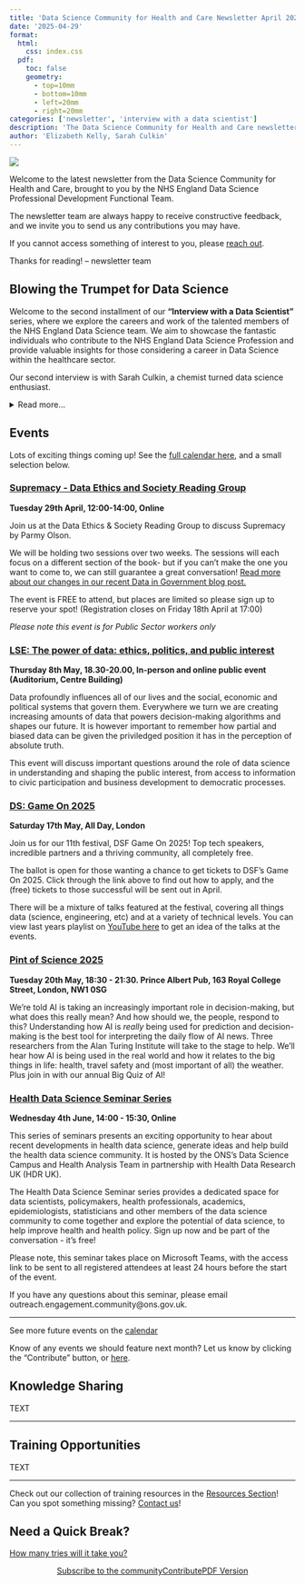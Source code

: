 ```yaml
---
title: 'Data Science Community for Health and Care Newsletter April 2025'
date: '2025-04-29'
format:
  html:
    css: index.css
  pdf:
    toc: false
    geometry: 
      - top=10mm
      - bottom=10mm
      - left=20mm
      - right=20mm
categories: ['newsletter', 'interview with a data scientist']
description: 'The Data Science Community for Health and Care newsletter for April 2025'
author: 'Elizabeth Kelly, Sarah Culkin'
---
```


![](../../images/banner_april.png)

Welcome to the latest newsletter from the Data Science Community for Health and Care, brought to you by the NHS England Data Science Professional Development Functional Team. 

The newsletter team are always happy to receive constructive feedback, and we invite you to send us any contributions you may have. 

If you cannot access something of interest to you, please [reach out](https://github.com/nhsengland/datascience-pd-newsletter/issues/new){target="_blank"}. 

Thanks for reading! – newsletter team 

<div class="section-heading">
# Blowing the Trumpet for Data Science
</div>

Welcome to the second installment of our **"Interview with a Data Scientist"** series, where we explore the careers and work of the talented members of the NHS England Data Science team. We aim to showcase the fantastic individuals who contribute to the NHS England Data Science Profession and provide valuable insights for those considering a career in Data Science within the healthcare sector.

Our second interview is with Sarah Culkin, a chemist turned data science enthusiast.

<details>
  <summary>Read more...</summary>

  ## How did you end up in data science at the NHS? What did you do before, and what really sparked your interest in this field?

  I studied chemistry at the University of Leeds; after my undergraduate degree I stayed at Leeds to do a PhD in organic chemistry.
 
  I was researching peptides and proteins so spent quite a lot of time in a lab rather than on a computer. And more time than I would like to admit washing up glassware!  But then the department bought a robot to run experiments; this was my first real experience of programming and data handling.

  Toward the end of my PhD, I saw a job ad for the Government Operational Research Service (GORS, some would say a forerunner to Data Science).  I applied and ended up placed in the Department of Health. 

  I've remained in the health sector and in data ever since (about 17 years) although I have moved to lots of different areas.

  My passion for data science was sparked around 2016, and I established its small data science team in the Department of Health. I have held a range of other roles, in the Department of Health and Social Care (DHSC) NHS England and NHSX.  I've spent time in Leeds Teaching Hospitals Trust and in a data policy role but ultimately leading a data science team is my passion.

  ## What are you currently working on? Are there any projects that you're particularly excited about, or that you feel are making a real difference? What impact are you having?

  As deputy director of the data science team in NHS England I, sadly, no longer spend much time day-to-day involved in projects. Instead I lead the team.  I spend time focusing upwards and outwards, to raise awareness of the team and bring in new work.

  Two current areas of work that that excite me:

  Firstly, developing data science as a profession.  
  
  For example, we set up a PhD intern programme to link the NHS to early career researchers in academia. This programme has now been running for several years and it is highly successful (see lots more info here ).  
  
  We also now look after a Data Science Masters programme. This is a great opportunity to offer advanced data science training to our colleagues. 
  
  I worked to develop the data science competency frameworks and more recently a continuous professional development policy. 
  I think having a clear, fair, well-defined and well promoted profession is important.
  
  More recently I have been involved in school outreach.  The sessions at primary schools were particularly memorable; the questions you get asked are wild, funny and brilliant!

  The second area that particularly excites me is shaping new work coming into the team. 
  
  I am particularly interested to see how data science can support digital transformation in the NHS, as well as operational decisions. 
  
  It is interesting to see how different teams work and how data science can help them. I help scope projects so that they meet and maybe even go beyond their needs. 
  
  Increasingly we are getting colleagues interested in using AI in their work and this brings new challenges, opportunities and teams to us.


  ## If you could give someone just starting out in data science a few pieces of advice, what would they be? And what resources have you found particularly helpful along the way that you can share?

  My advice for aspiring data scientists would be two things:
  1.	 Get good at explaining complicated, technical, potentially quite dry subjects in a simple engaging way.  Think, “can I explain what I'm doing to a 9-year-old in a way that they would understand and would also hold their attention”. Channel your inner kids TV presenter/science journalist!

  A good way of doing this is to find everyday analogies. Compare a project, process or problem to an everyday situation. Recent things I've used when trying to explain something technical have been visiting a restaurant and using an iPhone. 

  If you can help people to feel clever (rather than prioritising making yourself look clever!) they're far more likely to engage with (and remember) what you're trying to describe.

  It's very tempting when you've done a complicated piece of work to want to get across how hard it has been, how complicated it was.  Sometimes this is needed.  But, in general, seek common ground.


  2.	Make sure you really understand the fundamentals of the data science technique or the approach that you are using and its potential weak points as well as benefits, compared to others.

  When we can run complicated processes and code with a few clicks it’s not always necessary to engage with the underlying statistical model. But to be able to assure yourself and to help you to be able to explain it others, this understanding of the fundamentals, for me, is key.  It also helps to critically appraise the next new thing when it comes out. Aim to be a cynical optimist.


</details> 


<div class="section-heading">
# Events
</div>
Lots of exciting things coming up! See the [full calendar here](https://future.nhs.uk/DataAnalytics/view?objectID=861745){target="_blank"}, and a small selection below.

### [Supremacy - Data Ethics and Society Reading Group](https://www.tickettailor.com/events/dataethics/1549481/r/nhsteams){target="_blank"}
**Tuesday 29th April, 12:00-14:00, Online**

Join us at the Data Ethics & Society Reading Group to discuss Supremacy by Parmy Olson. 

We will be holding two sessions over two weeks. The sessions will each focus on a different section of the book- but if you can't make the one you want to come to, we can still guarantee a great conversation! [Read more about our changes in our recent Data in Government blog post.](https://dataingovernment.blog.gov.uk/2025/02/17/data-ethics-and-society-join-the-conversation-in-2025/){target="_blank"}

The event is FREE to attend, but places are limited so please sign up to reserve your spot! (Registration closes on Friday 18th April at 17:00)

*Please note this event is for Public Sector workers only*

### [LSE: The power of data: ethics, politics, and public interest](https://www.lse.ac.uk/Events/2025/05/202505081830/data-ethics-politics-and-public-interest?_gl=1*rwgszb*_gcl_au*MTc0NDU0NDcyNC4xNzM4NTkyNjk3*_ga*MjE2MDg0MDMzLjE3Mzg1OTI2OTI.*_ga_LWTEVFESYX*MTc0MDk5NDcxNS42OS4xLjE3NDA5OTgzNzQuMjkuMC4w){target="_blank"}
**Thursday 8th May, 18.30-20.00, In-person and online public event (Auditorium, Centre Building)**

Data profoundly influences all of our lives and the social, economic and political systems that govern them. Everywhere we turn we are creating increasing amounts of data that powers decision-making algorithms and shapes our future. It is however important to remember how partial and biased data can be given the priviledged position it has in the perception of absolute truth. 

This event will discuss important questions around the role of data science in understanding and shaping the public interest, from access to information to civic participation and business development to democratic processes.

### [DS: Game On 2025](https://datasciencefestival.com/event/dsf-game-on-2025/){target="_blank"}
**Saturday 17th May, All Day, London**

Join us for our 11th festival, DSF Game On 2025! Top tech speakers, incredible partners and a thriving community, all completely free. 

The ballot is open for those wanting a chance to get tickets to DSF's Game On 2025. Click through the link above to find out how to apply, and the (free) tickets to those successful will be sent out in April.

There will be a mixture of talks featured at the festival, covering all things data (science, engineering, etc) and at a variety of technical levels. You can view last years playlist on [YouTube here](https://www.youtube.com/playlist?list=PLwzX3WM0AfxopbhVhGCA373Xk-7wNhLfq){target="_blank"} to get an idea of the talks at the events.

### [Pint of Science 2025](https://www.turing.ac.uk/events/pint-science-2025){target="_blank"}
**Tuesday 20th May, 18:30 - 21:30. Prince Albert Pub, 163 Royal College Street, London, NW1 0SG**

We're told AI is taking an increasingly important role in decision-making, but what does this really mean? And how should we, the people, respond to this? Understanding how AI is *really* being used for prediction and decision-making is the best tool for interpreting the daily flow of AI news. Three researchers from the Alan Turing Institute will take to the stage to help. We'll hear how AI is being used in the real world and how it relates to the big things in life: health, travel safety and (most important of all) the weather. Plus join in with our annual Big Quiz of AI! 

### [Health Data Science Seminar Series](https://www.eventbrite.co.uk/e/health-data-science-seminar-series-tickets-1329649059129?aff=ebdsoporgprofile&_gl=1*90qvwn*_up*MQ..*_ga*MTkyMDUyNDM4NC4xNzQ1ODI4MjAy*_ga_TQVES5V6SH*MTc0NTgyODIwMS4xLjAuMTc0NTgyODIwMS4wLjAuMA..){target="_blank"}
**Wednesday 4th June, 14:00 - 15:30, Online **

This series of seminars presents an exciting opportunity to hear about recent developments in health data science, generate ideas and help build the health data science community. It is hosted by the ONS's Data Science Campus and Health Analysis Team in partnership with Health Data Research UK (HDR UK).

The Health Data Science Seminar series provides a dedicated space for data scientists, policymakers, health professionals, academics, epidemiologists, statisticians and other members of the data science community to come together and explore the potential of data science, to help improve health and health policy. Sign up now and be part of the conversation - it's free!

Please note, this seminar takes place on Microsoft Teams, with the access link to be sent to all registered attendees at least 24 hours before the start of the event.

If you have any questions about this seminar, please email outreach.engagement.community@ons.gov.uk.

___

See more future events on the [calendar](https://future.nhs.uk/DataAnalytics/view?objectID=861745){target="_blank"}

Know of any events we should feature next month? Let us know by clicking the "Contribute" button, or [here](https://github.com/nhsengland/datascience-pd-newsletter/issues/new?assignees=&labels=&projects=&template=suggest-some-newsletter-content-.md&title=){target="_blank"}.

<div class="section-heading">
# Knowledge Sharing
</div>

TEXT

___


<div class="section-heading">
# Training Opportunities
</div>

TEXT

___

Check out our collection of training resources in the [Resources Section](https://future.nhs.uk/DataAnalytics/view?objectID=861745){target="_blank"}! Can you spot something missing? [Contact us](mailto:datascience@nhs.net)!

<div class="section-heading">
# Need a Quick Break?
</div>

[How many tries will it take you?](custom_wordle_link){target="_blank"}



<div style="text-align: center;">

[Subscribe to the community](https://forms.office.com/pages/responsepage.aspx?id=slTDN7CF9UeyIge0jXdO48pr_29hyJFKpCZ7SYYvjeFUNUVPMUk0STlDRlJMNklIWEI3V0NZVTZXVS4u&route=shorturl){.btn-action-primary .btn-action .btn .btn-success .btn-lg role="button"}[Contribute](https://github.com/nhsengland/datascience-pd-newsletter/issues/new?assignees=&labels=&projects=&template=suggest-some-newsletter-content-.md&title=){.btn-action-primary .btn-action .btn .btn-info .btn-lg role="button" target="_blank"}[PDF Version](./newsletter.pdf){.btn-action-primary .btn-action .btn .btn-info .btn-lg role="button" target="_blank"}
</div>

